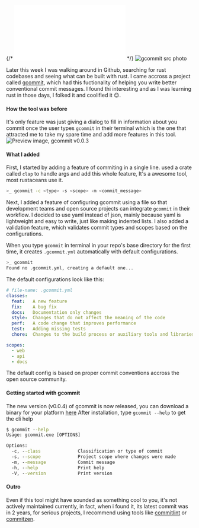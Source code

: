 
{/* ![How to use gcommit](img.src) */}
<Image src={img.src} alt="gcommit src photo" width={400} height={300} className="w-full rounded-lg my-4" />
<BlogTitle releaseDate="11th October 2023" id="how-to-use-gcommit-tool" title="The new version and usage of gcommit, a cli too to make conventional git commit messages" readTime="5 min" description="Later this week I was walking around in Github, searching for rust codebases and seeing what can be built with rust..."/>

Later this week I was walking around in Github, searching for rust codebases and seeing what can be built with rust.
I came accross a project called [gcommit](https://github.com/veritem/gcommit), which had this fuctionality of helping you write better conventional commit messages.
I found thi interesting and as I was learning rust in those days, I folked it and coolified it 😉.

#### How the tool was before
It's only feature was just giving a dialog to fill in information about you commit once the user types `gcommit` in their terminal which is the one that attracted me to take my  spare time and add more features in this tool.
![Preview image, gcommit v0.0.3](https://github.com/veritem/gcommit/raw/main/assets/preview.png)
#### What I added 
First, I started by adding a feature of commiting in a single line. used a crate called `clap`  to  handle args and add this whole feature, It's a awesome tool, most rustaceans use it.
```bash 
>_ gcommit -c <type> -s <scope> -m <commit_message>
```
Next, I added a feature of configuring gcommit using a file so that development teams and open source  projects  can integrate `gcommit` in their workflow.
I decided to use yaml instead of json, mainly because yaml is lightweight and easy to write, just like making indented lists.
I also added a validation feature, which validates commit types and scopes based on the configurations.

When you type `gcommit` in terminal in your repo's base directory for the first time, it creates `.gcommit.yml` automatically with default  configurations.
```bash 
>_ gcommit
Found no .gcommit.yml, creating a default one...
```
The default configurations look like this:
```yml
# file-name: .gcommit.yml 
classes:
  feat:   A new feature
  fix:    A bug fix
  docs:   Documentation only changes
  style:  Changes that do not affect the meaning of the code
  perf:   A code change that improves performance
  test:   Adding missing tests
  chore:  Changes to the build process or auxiliary tools and libraries

scopes:
  - web
  - api
  - docs
```
The default config is based on proper commit conventions accross the open source community.

#### Getting started with gcommit
The new version (v0.0.4) of gcommit is now released, you can  download a binary for your platform [here](https://github.com/veritem/gcommit/releases/tag/0.0.4)
After installation, type `gcommit --help` to get the cli help
```cmd
$ gcommit --help
Usage: gcommit.exe [OPTIONS]

Options:
  -c, --class              Classification or type of commit
  -s, --scope              Project scope where changes were made
  -m, --message            Commit message
  -h, --help               Print help
  -V, --version            Print version

```

#### Outro
Even if this tool might have sounded as something cool to you, it's not actively maintained currently, in fact, when i found it, its latest commit was in 2 years, 
for serious projects, I recommend using tools like [commitlint](https://commitlint.js.org) or [commitzen](https://commitizen-tools.github.io/commitizen/).

